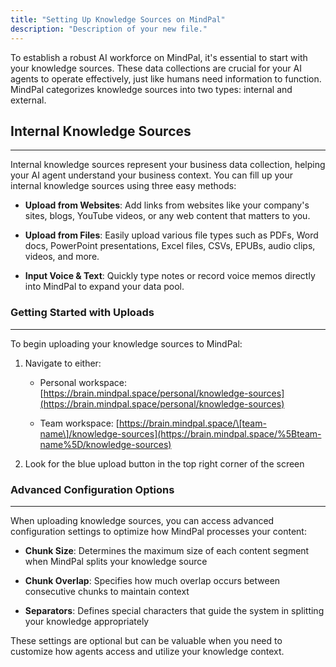 ```yaml
---
title: "Setting Up Knowledge Sources on MindPal"
description: "Description of your new file."
---
```


To establish a robust AI workforce on MindPal, it's essential to start with your knowledge sources. These data collections are crucial for your AI agents to operate effectively, just like humans need information to function. MindPal categorizes knowledge sources into two types: internal and external.

## Internal Knowledge Sources

***

Internal knowledge sources represent your business data collection, helping your AI agent understand your business context. You can fill up your internal knowledge sources using three easy methods:

* **Upload from Websites**: Add links from websites like your company's sites, blogs, YouTube videos, or any web content that matters to you.

* **Upload from Files**: Easily upload various file types such as PDFs, Word docs, PowerPoint presentations, Excel files, CSVs, EPUBs, audio clips, videos, and more.

* **Input Voice & Text**: Quickly type notes or record voice memos directly into MindPal to expand your data pool.

### Getting Started with Uploads

***

To begin uploading your knowledge sources to MindPal:

1. Navigate to either:

   * Personal workspace: [https://brain.mindpal.space/personal/knowledge-sources](https://brain.mindpal.space/personal/knowledge-sources)

   * Team workspace: [https://brain.mindpal.space/\[team-name\]/knowledge-sources](https://brain.mindpal.space/%5Bteam-name%5D/knowledge-sources)

2. Look for the blue upload button in the top right corner of the screen

### Advanced Configuration Options

***

When uploading knowledge sources, you can access advanced configuration settings to optimize how MindPal processes your content:

* **Chunk Size**: Determines the maximum size of each content segment when MindPal splits your knowledge source

* **Chunk Overlap**: Specifies how much overlap occurs between consecutive chunks to maintain context

* **Separators**: Defines special characters that guide the system in splitting your knowledge appropriately

These settings are optional but can be valuable when you need to customize how agents access and utilize your knowledge context.